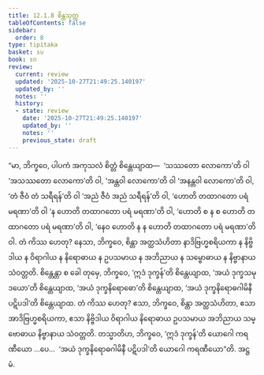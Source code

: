 ```yaml
---
title: 12.1.8 စိန္တသုတ္တ
tableOfContents: false
sidebar:
  order: 8
type: tipitaka
basket: su
book: sn
review:
  current: review
  updated: '2025-10-27T21:49:25.140197'
  updated_by: ''
  notes: ''
  history:
  - state: review
    date: '2025-10-27T21:49:25.140197'
    updated_by: ''
    notes: ''
    previous_state: draft
---
```



<ReviewStatus review={frontmatter.review} showDetails={true} />

<HypothesisAnnotation frontmatter={frontmatter} />

<DynamicBreadcrumb />

<Division number="1078" book="sn" e="ch" v="18" p="440">

<Paragraph number="2192" book="sn">
“မာ, ဘိက္ခဝေ, ပါပကံ အကုသလံ စိတ္တံ စိန္တေယျာထ—  ‘သဿတော လောကော’တိ ဝါ ‘အသဿတော လောကော’တိ ဝါ, ‘အန္တဝါ လောကော’တိ ဝါ ‘အနန္တဝါ လောကော’တိ ဝါ, ‘တံ ဇီဝံ တံ သရီရန်’တိ ဝါ ‘အညံ ဇီဝံ အညံ သရီရန်’တိ ဝါ, ‘ဟောတိ တထာဂတော ပရံ မရဏာ’တိ ဝါ ‘န ဟောတိ တထာဂတော ပရံ မရဏာ’တိ ဝါ, ‘ဟောတိ စ န စ ဟောတိ တထာဂတော ပရံ မရဏာ’တိ ဝါ, ‘နေဝ ဟောတိ န န ဟောတိ တထာဂတော ပရံ မရဏာ’တိ ဝါ. တံ ကိဿ ဟေတု? နေသာ, ဘိက္ခဝေ, စိန္တာ အတ္ထသံဟိတာ နာဒိဗြဟ္မစရိယကာ န နိဗ္ဗိဒါယ န ဝိရာဂါယ န နိရောဓာယ န ဥပသမာယ န အဘိညာယ န သမ္ဗောဓာယ န နိဗ္ဗာနာယ သံဝတ္တတိ.
</Paragraph>

<Paragraph number="2193" book="sn">
စိန္တေန္တာ စ ခေါ တုမှေ, ဘိက္ခဝေ, ‘ဣဒံ ဒုက္ခန်’တိ စိန္တေယျာထ, ‘အယံ ဒုက္ခသမုဒယော’တိ စိန္တေယျာထ, ‘အယံ ဒုက္ခနိရောဓော’တိ စိန္တေယျာထ, ‘အယံ ဒုက္ခနိရောဓဂါမိနီ ပဋိပဒါ’တိ စိန္တေယျာထ. တံ ကိဿ ဟေတု? ဧသာ, ဘိက္ခဝေ, စိန္တာ အတ္ထသံဟိတာ, ဧသာ အာဒိဗြဟ္မစရိယကာ, ဧသာ နိဗ္ဗိဒါယ ဝိရာဂါယ နိရောဓာယ ဥပသမာယ အဘိညာယ သမ္ဗောဓာယ နိဗ္ဗာနာယ သံဝတ္တတိ.
</Paragraph>

<Paragraph number="2194" book="sn">
တသ္မာတိဟ, ဘိက္ခဝေ, ‘ဣဒံ ဒုက္ခန်’တိ ယောဂေါ ကရဏီယော …ပေ…  ‘အယံ ဒုက္ခနိရောဓဂါမိနီ ပဋိပဒါ’တိ ယောဂေါ ကရဏီယော”တိ.

</Paragraph>
</Division>

<Paragraph number="2195" type="center" book="sn">
အဋ္ဌမံ.
</Paragraph>